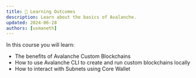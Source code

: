 ```yaml
---
title: 🎯 Learning Outcomes
description: Learn about the basics of Avalanche.
updated: 2024-06-28
authors: [usmaneth]
---
```


In this course you will learn:

- The benefits of Avalanche Custom Blockchains
- How to use Avalanche CLI to create and run custom blockchains locally
- How to interact with Subnets using Core Wallet
